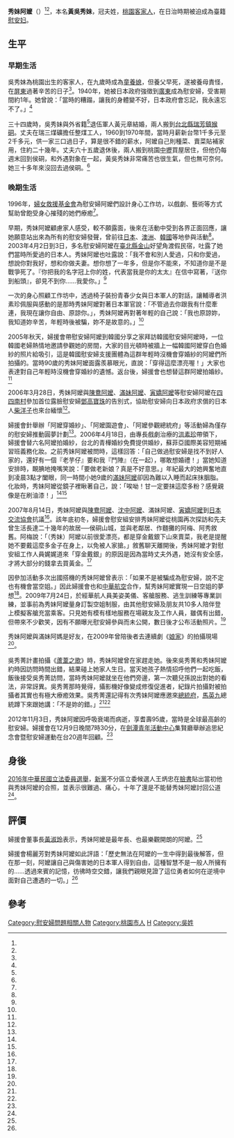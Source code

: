 {{Infobox Person
| name   =黃吳秀妹
| real_name=吳秀妹
| image     = Huang Wu Xiu Mei.jpg
| image_size     = 200px
| caption  =秀妹阿嬤
| birth_date  = 1917年
| birth_place = {{TWN-JPN}}[[桃園廳|桃園廳]] 
| death_date  = {{death date and age|2012|11|3|1917}}
| death_place = {{TWN}}[[桃園市|桃園市]]
| nationality = {{JPN-EMP}}（1917年－1945年）<br>{{ROC}}（1945年－2012年）
| occupation =
|alma_mater        = 
| office = 
| term_start = 
| term_end = 
| spouse = 黃元章
| children= 
}}
'''秀妹阿嬤'''（{{bd|1917年||2012年|11月3日|}}）<ref name="阿媽とともに"/><ref name="中央社"/>，本名'''黃吳秀妹'''，冠夫姓，[[桃園市|桃園]][[台灣客家人|客家人]]，在日治時期被迫成為臺籍[[慰安妇|慰安妇]]。

==生平==

===早期生活===
吳秀妹為桃園出生的客家人，在九歲時成為[[童養媳|童養媳]]，但養父早死，遂被養母責怪，在[[屏東縣|屏東]]過著辛苦的日子<ref name="阿媽とともに"/>。1940年，她被日本政府強徵到[[廣東|廣東]]成為慰安婦，受害期間約1年。她曾說：「當時的糟蹋，讓我的身體變不好，日本政府會忘記，我永遠忘不了。」<ref name="中央社"/>

三十四歲時，吳秀妹與外省籍<ref name="阿媽とともに"/>退伍軍人黃元章結婚，兩人搬到[[台北縣|台北縣]][[瑞芳鎮|瑞芳鎮]][[猴硐|猴硐]]。丈夫在瑞三煤礦擔任整煤工人，1960到1970年間，當時月薪新台幣1千多元至2千多元，供一家三口過日子，算是很不錯的薪水，阿嬤自己則種菜、賣菜貼補家用，住約二十幾年。丈夫六十五歲退休後，兩人搬到桃園[[中壢|中壢]]買屋居住，但他仍每週末回到侯硐，和外遇對象在一起，黃吳秀妹非常痛苦也很生氣，但也無可奈何。她三十多年來沒回去過侯硐。<ref name="女性電子報"/>

===晚期生活===
1996年，[[婦女救援基金會|婦女救援基金會]]為慰安婦阿嬤們設計身心工作坊，以戲劇、藝術等方式幫助曾飽受身心摧殘的她們療癒<ref name="中國時報"/>。

早期，秀妹阿嬤顧慮家人感受，較不願露面，後來在活動中受到各界正面回應，讓她願意站出來為所有的慰安婦發聲，曾前往[[日本|日本]]、[[澳洲|澳洲]]、[[韓國|韓國]]等地參與活動<ref name="中央社"/>。2003年4月2日到3日，多名慰安婦阿嬤在[[臺北縣|臺北縣]][[金山區_(台灣)|金山]]好望角渡假民宿，吐露了她們當時所愛過的日本人。秀妹阿嬤也吐露說：「我不會和別人愛過，只和你愛過，想說你對我好，想和你做夫妻。想你想了一年多，但是你不能來，不知道你是不是戰爭死了。『你把我的名字冠上你的姓，代表當我是你的太太』在信中寫著，『送你到船頭』，卻見不到你……我愛你。」<ref name="當年愛的故事"/>

一次的身心照顧工作坊中，透過椅子裝扮青春少女與日本軍人的對話，讓輔導者洪素珍佩服與感動的是那時秀妹阿嬤對著日本軍官說：「不管過去你跟我有什麼牽連，我現在讓你自由、原諒你。」，秀妹阿嬤再對著年輕的自己說：「我也原諒妳，我知道妳辛苦，年輕時後被騙，妳不是故意的。」<ref name="婦援會刊"/>

2005年秋天，婦援會帶慰安婦阿嬤到韓國分享之家拜訪韓國慰安婦阿嬤時，一位韓國老婦熱情地邀請參觀她的房間，大家的目光頓時被牆上一幅韓國阿嬤穿白色婚紗的照片給吸引，這是韓國慰安婦支援團體為這群年輕時沒機會穿婚紗的阿嬤們所拍攝的。當時90歲的秀妹阿嬤面露羨慕眼光，直說：「穿得這麼漂亮喔！」大家也表達對自己年輕時沒機會穿婚紗的遺憾。返台後，婦援會也想替這群阿嬤拍婚紗。<ref name="不一樣的母親節"/>

2006年3月28日，秀妹阿嬤與[[陳鴦阿嬤|陳鴦阿嬤]]、[[滿妹阿嬤|滿妹阿嬤]]、[[寅嬌阿嬤|寅嬌阿嬤]]等慰安婦阿嬤在[[四四南村|四四南村]]參加首位露臉慰安婦[[鄧高寶珠|鄧高寶珠]]的告別式，協助慰安婦向日本政府求償的日本人[[柴洋子|柴洋子]]也來台緬懷<ref name="自由時報"/>。

婦援會針舉辦「阿嬤穿婚紗」、「阿嬤園遊會」、「阿嬤參觀總統府」等活動婦為僅存的慰安婦推動圓夢計劃<ref name="臺灣立報"/>。2006年4月18日，由專長戲劇治療的[[洪素珍|洪素珍]]帶領下，婦援會替六名阿嬤拍婚紗，台北的青樺婚紗免費提供婚紗，蘇菲亞國際美容短期補習班義務化妝。之前秀妹阿嬤被問時，這樣回答：「自己做過慰安婦是找不到好人家的，還好有一個『老芋仔』要和我『鬥陣』（在一起），哪敢想婚禮！」當她知道安排時，靦腆地掩嘴笑說：「要做老新娘？真是不好意思。」年紀最大的她興奮地直到凌晨3點才闔眼，同一時間小她9歲的[[滿妹阿嬤|滿妹阿嬤]]卻因為難以入睡而起床抹胭脂。化妝時，秀妹阿嬤從鏡子裡瞅著自己，說：「唉呦！甘一定要抹這麼多粉？感覺親像是在刷油漆！」<ref name="不一樣的母親節"/><ref name="自由時報2"/>

2007年8月14日，秀妹阿嬤與[[陳鴦阿嬤|陳鴦阿嬤]]、[[沈中阿嬤|沈中阿嬤]]、滿妹阿嬤、[[寅嬌阿嬤|寅嬌阿嬤]]到[[財團法人交流協會|日本交流協會]]抗議<ref name="台灣立報2"/>。該年底初冬，婦援會慰安組安排秀妹阿嬤從桃園再次探訪和先夫曾生活長達二十幾年的故居──侯硐山城，並與老鄰居、作麵攤的阿梅、阿秀敘舊。阿梅說：「（秀妹）阿嬤以前很愛漂亮，都是穿金戴銀下山來賣菜，我老是提醒她不要戴這麼多金子在身上，以免被人家搶。」敘舊聊天離開後，秀妹阿嬤才對慰安組工作人員娓娓道來「穿金戴銀」的原因是因為當時丈夫外遇，她沒有安全感，才將大部分的錢拿去買黃金。<ref name="女性電子報"/>

因參加活動多次出國搭機的秀妹阿嬤曾表示：「如果不是被騙成為慰安婦，說不定也有機會當空姐。」因此婦援會也和[[中華航空|中華航空]]合作，幫秀妹阿嬤實現一日空姐的夢想<ref name="中央社"/>。2009年7月24日，於經華航人員美姿美儀、客艙服務、逃生訓練等專業訓練，並事前為秀妹阿嬤量身訂製空姐制服，由其他慰安婦及朋友共10多人陪伴登上模擬客艙充當乘客。只見她有模有樣地服務在場親友及工作人員，雖偶有出錯，但帶來不少歡笑，因有不願曝光慰安婦參與而未公開，數日後才公布活動照片。<ref name="中央網路報"/> 

秀妹阿嬤與滿妹阿媽是好友，在2009年曾陪後者去連續劇《[[娘家_(電視劇)|娘家]]》的拍攝現場<ref name="公視新聞"/>。

吳秀菁計畫拍攝《[[蘆葦之歌|蘆葦之歌]]》時，秀妹阿嬤曾在家趕走她。後來吳秀菁和秀妹阿嬤約時因訪問時間出錯，結果碰上她家人生日。當天她孩子熱情招呼他們一起吃飯，飯後接受吳秀菁訪問，當時秀妹阿嬤就坐在他們旁邊，第一次聽兒孫說出對她的看法，非常訝異。吳秀菁那時覺得，攝影機好像變成修復促進者，紀錄片拍攝對被拍攝者其實也有極大療癒效果。吳秀菁還記得有次秀妹阿嬤應邀來[[總統府_(臺灣政府建築)|總統府]]，[[馬英九|馬英九]]總統蹲下來跟她講：「不是妳的錯。」<ref name="聯合報"/><ref name="聯合報2"/>

2012年11月3日，秀妹阿嬤因呼吸衰竭而病逝，享耆壽95歲，當時是全球最高齡的慰安婦。婦援會在12月9日晚間7時30分，在[[劍潭青年活動中心|劍潭青年活動中心]]集賢廳舉辦追思紀念會暨慰安婦運動在台20週年回顧。<ref name="中央社"/>

==身後==
[[2016年中華民國立法委員選舉|2016年中華民國立法委員選舉]]，[[新黨|新黨]]不分區立委候選人王炳忠在[[臉書|臉書]]貼出當初他與秀妹阿嬤的合照，並表示很難過、痛心，十年了還是不能替秀妹阿嬤討回公道<ref name="自由時報3"/>。

==評價==
婦援會董事長[[黃淑玲|黃淑玲]]表示，秀妹阿嬤是最年長、也最樂觀開朗的阿嬤。<ref name="中央社"/>

婦援會楊麗芳對秀妹阿嬤如此評語：「歷史無法在阿嬤的一生中得到最後解答，但在那一刻，阿嬤讓自己與傷害她的日本軍人得到自由，這種智慧不是一般人所擁有的……透過來賓的記憶，彷彿時空交錯，讓我們親眼見證了這位勇者如何在逆境中面對自己遭遇的一切。」<ref name="婦援會刊"/>

==參考==
{{portal box|人物|台灣|人權}}
{{reflist|2|refs=

<ref name="當年愛的故事">{{Cite web|url=http://ahmaspaperplane.wix.com/ah-ma#!/cigd|title=當年愛的故事|work=「阿嬤的紙飛機」慰安婦國際關懷計畫|language=zh-tw|publisher=|author=|date=|accessdate=2015-08-18|archive-date=2016-08-09|archive-url=https://web.archive.org/web/20160809111759/http://ahmaspaperplane.wix.com/ah-ma#!/cigd|dead-url=no}}</ref>

<ref name="不一樣的母親節">{{Cite web|url=http://ahmaspaperplane.wix.com/ah-ma#!/cm5r|title=不一樣的母親節，披上夢想的婚紗|work=「阿嬤的紙飛機」慰安婦國際關懷計畫|language=zh-tw|publisher=|author=|date=|accessdate=2015-08-18|archive-date=2016-08-09|archive-url=https://web.archive.org/web/20160809111759/http://ahmaspaperplane.wix.com/ah-ma#!/cm5r|dead-url=no}}</ref>

<ref name="阿媽とともに">{{Cite web|url=http://www.jca.apc.org/taiwan-ianfu-support/ama_act/shu_mei.html|title=黄呉秀妹　さん|work=|language=ja|publisher=阿媽とともに・台湾の元「慰安婦」裁判を支援する会|author=|date=|accessdate=2015-08-17|archive-date=2008-09-13|archive-url=https://web.archive.org/web/20080913235349/http://www.jca.apc.org/taiwan-ianfu-support/ama_act/shu_mei.html|dead-url=no}}</ref>

<ref name="女性電子報">{{Cite news|url=http://forum.yam.org.tw/bongchhi/old/diary/diary35.htm|title=秀妹阿嬤圓夢之旅|language=zh-tw|publisher=《女性電子報》|issue=第257期|author=吳慧玲|date=2007-12-03|accessdate=2015-08-18|archive-date=2017-07-13|archive-url=https://web.archive.org/web/20170713210840/http://forum.yam.org.tw/bongchhi/old/diary/diary35.htm|dead-url=no}}</ref>

<ref name="中央網路報">{{Cite news|url=http://www.cdnews.com.tw/cdnews_site/docDetail.jsp?coluid=108&docid=100850972|title=93歲阿嬤圓夢　體驗華航一日空姐|language=zh-tw|publisher=《中央網路報》|author=王鵬捷|date=2009-07-28|accessdate=2015-08-18|archive-url=https://web.archive.org/web/20160304093237/http://www.cdnews.com.tw/cdnews_site/docDetail.jsp?coluid=108&docid=100850972|archive-date=2016-03-04|dead-url=yes}}</ref>

<ref name="中央社">{{Cite news|url=http://www.cna.com.tw/news/firstnews/201211060044-1.aspx|title=最高齡慰安婦 黃吳秀妹病逝|language=zh-tw|publisher=中央社|author=許秩維|date=2012-11-06|accessdate=2015-08-18|archive-date=2016-03-05|archive-url=https://web.archive.org/web/20160305200521/http://www.cna.com.tw/news/firstnews/201211060044-1.aspx|dead-url=no}}</ref>

<ref name="自由時報">{{Cite news|url=http://news.ltn.com.tw/news/life/paper/64221/print|title=首位露臉慰安婦 等不到日道歉…|language=zh-tw|publisher=《自由時報》|author=胡世澤|date=2006-03-29|accessdate=2015-08-18}}</ref>

<ref name="聯合報2">{{Cite news|url=http://www.worldjournal.com/3386757/article-%E3%80%8C%E4%B8%8D%E6%98%AF%E5%A6%B3%E7%9A%84%E9%8C%AF%E3%80%8D-%E6%B4%97%E5%88%B7%E6%85%B0%E5%AE%89%E5%A9%A6%E7%BD%AA%E6%83%A1%E6%84%9F/?ref=%E5%8F%B0%E7%81%A3|title=「不是妳的錯」 洗刷慰安婦罪惡感|language=zh-tw|publisher=《聯合報》|author=何定照、楊湘鈞|date=2015-08-17|accessdate=2015-08-18}}{{Dead link|date=2018年6月 |bot=InternetArchiveBot |fix-attempted=no }}</ref>

<ref name="聯合報">{{Cite news|url=http://www.worldjournal.com/3386755/article-%E8%88%87%E5%B0%8E%E6%BC%94%E5%B0%8D%E8%AB%87-%E9%A6%AC%E8%8B%B1%E4%B9%9D%E5%93%BD%E5%92%BD%E8%90%BD%E6%B7%9A/?ref=%E5%8F%B0%E7%81%A3&npg=2|title=與導演對談 馬英九哽咽落淚|language=zh-tw|publisher=《聯合報》|author=何定照、楊湘鈞|date=2015-08-17|accessdate=2015-08-18}}{{dead link|date=2018年2月 |bot=InternetArchiveBot |fix-attempted=yes }}</ref>

<ref name="自由時報2">{{Cite news|url=http://news.ltn.com.tw/news/life/paper/67669/print|title=白紗覆蒼顏 6嬤圓嫁娘夢|language=zh-tw|publisher=《自由時報》|author=鄭學庸|date=2006-04-19|accessdate=2015-08-18|archive-date=2016-03-04|archive-url=https://web.archive.org/web/20160304215528/http://news.ltn.com.tw/news/life/paper/67669/print|dead-url=no}}</ref>

<ref name="自由時報3">{{Cite news|url=http://news.ltn.com.tw/news/politics/breakingnews/1549071|title=PO擁抱已逝慰安婦照 王炳忠：我很自責、充滿愧疚|language=zh-tw|publisher=《自由時報》|author=|date=2015-12-23|accessdate=2015-08-18|archive-date=2016-12-02|archive-url=https://web.archive.org/web/20161202170032/http://news.ltn.com.tw/news/politics/breakingnews/1549071|dead-url=no}}</ref>

<ref name="公視新聞">{{Cite news|url=http://web.pts.org.tw/php/newsletter/view.php?NAENO=1&NEENO=2067&SEARCH=&LISTALL=1|title=公視「爺奶搶時間」今晚九時播出新竹「警察阿媽」盧滿妹阿嬤 |language=zh-tw|publisher=公視新聞|author=|date=2009-12-31|accessdate=2015-08-19}}</ref>

<ref name="中國時報">{{Cite news|url=https://tw.news.yahoo.com/慰安婦阿嬤-低吟蘆葦之歌-215008981.html|title=慰安婦阿嬤 低吟蘆葦之歌|language=zh-tw|publisher=《中國時報》|author=洪欣慈|date=2015-08-12|accessdate=2015-08-20|archive-date=2021-02-03|archive-url=https://web.archive.org/web/20210203012311/https://tw.news.yahoo.com/%E6%85%B0%E5%AE%89%E5%A9%A6%E9%98%BF%E5%AC%A4-%E4%BD%8E%E5%90%9F%E8%98%86%E8%91%A6%E4%B9%8B%E6%AD%8C-215008981.html|dead-url=no}}</ref>

<ref name="臺灣立報">{{Cite news|url=http://www.lihpao.com/?action-viewnews-itemid-9439|title=慰安阿嬤求償 總統再許承諾|language=zh-tw|publisher=《臺灣立報》|author=史倩玲|date=2008-12-24|accessdate=2015-08-23|deadurl=yes|archiveurl=https://web.archive.org/web/20160304110206/http://www.lihpao.com/?action-viewnews-itemid-9439|archivedate=2016-03-04}}</ref>

<ref name="台灣立報2">{{Cite news|url=http://www.lihpao.com/?action-viewnews-itemid-12148|title=慰安阿嬤牽後代 走街頭爭公義|language=zh-tw|publisher=《台灣立報》|author=陳怡君|date=2007-08-15|accessdate=2015-08-23}}{{dead link|date=十一月 2017 |bot=InternetArchiveBot }}</ref>

<ref name="婦援會刊">{{cite journal|url=http://www.twrf.org.tw/%B7%7C%B0T/no.72/no72.pdf|author=楊麗芳|title=〈像蝴蝶一樣自由與重生！〉|journal=《婦援會刊》|issue=第72期|date=2013-03|publisher=婦女救援基金會|location=台灣|language=zh-tw|access-date=2015-08-24|archive-date=2016-03-04|archive-url=https://web.archive.org/web/20160304114344/http://www.twrf.org.tw/%B7%7C%B0T/no.72/no72.pdf|dead-url=no}}</ref>
}}


[[Category:慰安婦問題相關人物|Category:慰安婦問題相關人物]]
[[Category:桃園市人|Category:桃園市人]]
[[Category:客家裔臺灣人|H]]
[[Category:吳姓|Category:吳姓]]